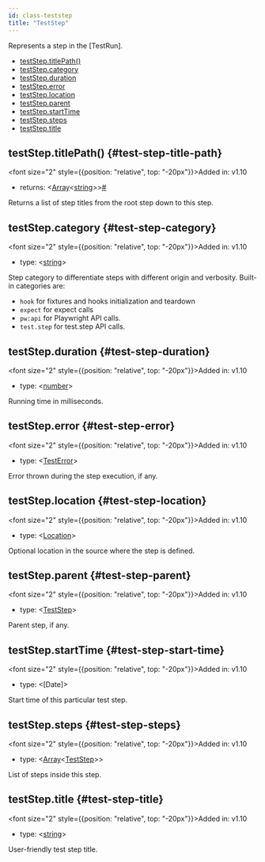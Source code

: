 ```yaml
---
id: class-teststep
title: "TestStep"
---
```


Represents a step in the [TestRun].


- [testStep.titlePath()](./api/class-teststep.mdx#test-step-title-path)
- [testStep.category](./api/class-teststep.mdx#test-step-category)
- [testStep.duration](./api/class-teststep.mdx#test-step-duration)
- [testStep.error](./api/class-teststep.mdx#test-step-error)
- [testStep.location](./api/class-teststep.mdx#test-step-location)
- [testStep.parent](./api/class-teststep.mdx#test-step-parent)
- [testStep.startTime](./api/class-teststep.mdx#test-step-start-time)
- [testStep.steps](./api/class-teststep.mdx#test-step-steps)
- [testStep.title](./api/class-teststep.mdx#test-step-title)

## testStep.titlePath() {#test-step-title-path}

<font size="2" style={{position: "relative", top: "-20px"}}>Added in: v1.10</font>

- returns:<a aria-hidden="true" tabindex="-1" class="list-anchor-link" id="test-step-title-path-return"/> &#60;[Array]<[string]>&#62;<a href="#test-step-title-path-return" class="list-anchor">#</a>

Returns a list of step titles from the root step down to this step.

## testStep.category {#test-step-category}

<font size="2" style={{position: "relative", top: "-20px"}}>Added in: v1.10</font>

- type: &#60;[string]&#62;

Step category to differentiate steps with different origin and verbosity. Built-in categories are:
* `hook` for fixtures and hooks initialization and teardown
* `expect` for expect calls
* `pw:api` for Playwright API calls.
* `test.step` for test.step API calls.

## testStep.duration {#test-step-duration}

<font size="2" style={{position: "relative", top: "-20px"}}>Added in: v1.10</font>

- type: &#60;[number]&#62;

Running time in milliseconds.

## testStep.error {#test-step-error}

<font size="2" style={{position: "relative", top: "-20px"}}>Added in: v1.10</font>

- type: &#60;[TestError]&#62;

Error thrown during the step execution, if any.

## testStep.location {#test-step-location}

<font size="2" style={{position: "relative", top: "-20px"}}>Added in: v1.10</font>

- type: &#60;[Location]&#62;

Optional location in the source where the step is defined.

## testStep.parent {#test-step-parent}

<font size="2" style={{position: "relative", top: "-20px"}}>Added in: v1.10</font>

- type: &#60;[TestStep]&#62;

Parent step, if any.

## testStep.startTime {#test-step-start-time}

<font size="2" style={{position: "relative", top: "-20px"}}>Added in: v1.10</font>

- type: &#60;[Date]&#62;

Start time of this particular test step.

## testStep.steps {#test-step-steps}

<font size="2" style={{position: "relative", top: "-20px"}}>Added in: v1.10</font>

- type: &#60;[Array]<[TestStep]>&#62;

List of steps inside this step.

## testStep.title {#test-step-title}

<font size="2" style={{position: "relative", top: "-20px"}}>Added in: v1.10</font>

- type: &#60;[string]&#62;

User-friendly test step title.

[Accessibility]: ./api/class-accessibility.mdx "Accessibility"
[Android]: ./api/class-android.mdx "Android"
[AndroidDevice]: ./api/class-androiddevice.mdx "AndroidDevice"
[AndroidInput]: ./api/class-androidinput.mdx "AndroidInput"
[AndroidSocket]: ./api/class-androidsocket.mdx "AndroidSocket"
[AndroidWebView]: ./api/class-androidwebview.mdx "AndroidWebView"
[APIRequest]: ./api/class-apirequest.mdx "APIRequest"
[APIRequestContext]: ./api/class-apirequestcontext.mdx "APIRequestContext"
[APIResponse]: ./api/class-apiresponse.mdx "APIResponse"
[APIResponseAssertions]: ./test-assertions.mdx "APIResponseAssertions"
[Browser]: ./api/class-browser.mdx "Browser"
[BrowserContext]: ./api/class-browsercontext.mdx "BrowserContext"
[BrowserServer]: ./api/class-browserserver.mdx "BrowserServer"
[BrowserType]: ./api/class-browsertype.mdx "BrowserType"
[CDPSession]: ./api/class-cdpsession.mdx "CDPSession"
[ConsoleMessage]: ./api/class-consolemessage.mdx "ConsoleMessage"
[Coverage]: ./api/class-coverage.mdx "Coverage"
[Dialog]: ./api/class-dialog.mdx "Dialog"
[Download]: ./api/class-download.mdx "Download"
[Electron]: ./api/class-electron.mdx "Electron"
[ElectronApplication]: ./api/class-electronapplication.mdx "ElectronApplication"
[ElementHandle]: ./api/class-elementhandle.mdx "ElementHandle"
[FileChooser]: ./api/class-filechooser.mdx "FileChooser"
[Frame]: ./api/class-frame.mdx "Frame"
[FrameLocator]: ./api/class-framelocator.mdx "FrameLocator"
[JSHandle]: ./api/class-jshandle.mdx "JSHandle"
[Keyboard]: ./api/class-keyboard.mdx "Keyboard"
[Locator]: ./api/class-locator.mdx "Locator"
[LocatorAssertions]: ./test-assertions.mdx "LocatorAssertions"
[Logger]: ./api/class-logger.mdx "Logger"
[Mouse]: ./api/class-mouse.mdx "Mouse"
[Page]: ./api/class-page.mdx "Page"
[PageAssertions]: ./test-assertions.mdx "PageAssertions"
[Playwright]: ./api/class-playwright.mdx "Playwright"
[PlaywrightAssertions]: ./test-assertions.mdx "PlaywrightAssertions"
[Request]: ./api/class-request.mdx "Request"
[Response]: ./api/class-response.mdx "Response"
[Route]: ./api/class-route.mdx "Route"
[ScreenshotAssertions]: ./test-assertions.mdx "ScreenshotAssertions"
[Selectors]: ./api/class-selectors.mdx "Selectors"
[TimeoutError]: ./api/class-timeouterror.mdx "TimeoutError"
[Touchscreen]: ./api/class-touchscreen.mdx "Touchscreen"
[Tracing]: ./api/class-tracing.mdx "Tracing"
[Video]: ./api/class-video.mdx "Video"
[WebSocket]: ./api/class-websocket.mdx "WebSocket"
[Worker]: ./api/class-worker.mdx "Worker"
[Fixtures]: ./api/class-fixtures.mdx "Fixtures"
[Test]: ./api/class-test.mdx "Test"
[TestConfig]: ./api/class-testconfig.mdx "TestConfig"
[TestError]: ./api/class-testerror.mdx "TestError"
[TestInfo]: ./api/class-testinfo.mdx "TestInfo"
[TestOptions]: ./api/class-testoptions.mdx "TestOptions"
[TestProject]: ./api/class-testproject.mdx "TestProject"
[WorkerInfo]: ./api/class-workerinfo.mdx "WorkerInfo"
[Location]: ./api/class-location.mdx "Location"
[Reporter]: ./api/class-reporter.mdx "Reporter"
[Suite]: ./api/class-suite.mdx "Suite"
[TestCase]: ./api/class-testcase.mdx "TestCase"
[TestResult]: ./api/class-testresult.mdx "TestResult"
[TestStep]: ./api/class-teststep.mdx "TestStep"
[Element]: https://developer.mozilla.org/en-US/docs/Web/API/element "Element"
[EvaluationArgument]: ./evaluating.mdx#evaluation-argument "EvaluationArgument"
[Promise]: https://developer.mozilla.org/en-US/docs/Web/JavaScript/Reference/Global_Objects/Promise "Promise"
[iterator]: https://developer.mozilla.org/en-US/docs/Web/JavaScript/Reference/Iteration_protocols "Iterator"
[origin]: https://developer.mozilla.org/en-US/docs/Glossary/Origin "Origin"
[selector]: https://developer.mozilla.org/en-US/docs/Web/CSS/CSS_Selectors "selector"
[Serializable]: https://developer.mozilla.org/en-US/docs/Web/JavaScript/Reference/Global_Objects/JSON/stringify#Description "Serializable"
[UIEvent.detail]: https://developer.mozilla.org/en-US/docs/Web/API/UIEvent/detail "UIEvent.detail"
[UnixTime]: https://en.wikipedia.org/wiki/Unix_time "Unix Time"
[xpath]: https://developer.mozilla.org/en-US/docs/Web/XPath "xpath"

[Array]: https://developer.mozilla.org/en-US/docs/Web/JavaScript/Reference/Global_Objects/Array "Array"
[boolean]: https://developer.mozilla.org/en-US/docs/Web/JavaScript/Data_structures#Boolean_type "Boolean"
[Buffer]: https://nodejs.org/api/buffer.html#buffer_class_buffer "Buffer"
[ChildProcess]: https://nodejs.org/api/child_process.html "ChildProcess"
[Error]: https://nodejs.org/api/errors.html#errors_class_error "Error"
[EventEmitter]: https://nodejs.org/api/events.html#events_class_eventemitter "EventEmitter"
[function]: https://developer.mozilla.org/en-US/docs/Web/JavaScript/Reference/Global_Objects/Function "Function"
[Map]: https://developer.mozilla.org/en-US/docs/Web/JavaScript/Reference/Global_Objects/Map "Map"
[null]: https://developer.mozilla.org/en-US/docs/Web/JavaScript/Reference/Global_Objects/null "null"
[number]: https://developer.mozilla.org/en-US/docs/Web/JavaScript/Data_structures#Number_type "Number"
[Object]: https://developer.mozilla.org/en-US/docs/Web/JavaScript/Reference/Global_Objects/Object "Object"
[Promise]: https://developer.mozilla.org/en-US/docs/Web/JavaScript/Reference/Global_Objects/Promise "Promise"
[Readable]: https://nodejs.org/api/stream.html#stream_class_stream_readable "Readable"
[RegExp]: https://developer.mozilla.org/en-US/docs/Web/JavaScript/Reference/Global_Objects/RegExp "RegExp"
[string]: https://developer.mozilla.org/en-US/docs/Web/JavaScript/Data_structures#String_type "string"
[void]: https://developer.mozilla.org/en-US/docs/Web/JavaScript/Reference/Global_Objects/undefined "void"
[URL]: https://nodejs.org/api/url.html "URL"

[all available image tags]: https://mcr.microsoft.com/en-us/product/playwright/about "all available image tags"
[Docker Hub]: https://hub.docker.com/_/microsoft-playwright "Docker Hub"
[Dockerfile.focal]: https://github.com/microsoft/playwright/blob/main/utils/docker/Dockerfile.focal "Dockerfile.focal"
